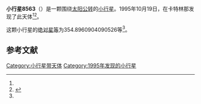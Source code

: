 {{Infobox planet
| bgcolour = #FFFFC0
| name = 8563
| symbol = 
| image = 
| caption = 
| discovery = yes
| discovery_ref = 
| discoverer = {{link-en|蒂莫西·B·斯帕诺|Timothy B. Spahr}}
| discovery_site = [[卡特林那|卡特林那]] 
| discovered = 1995年10月19日
| designations = yes
| mp_name = 
| named_after = 
| alt_names = 1995 US/ 1974 QC1 / 1974 SL3 / 1977 DS / 1979 RL / 1987 AS
| mp_category = [[主带小行星|主带小行星]]
| orbit_ref = <ref name="a">[http://ssd.jpl.nasa.gov/sbdb.cgi?sstr=8563 8563] {{Wayback|url=http://ssd.jpl.nasa.gov/sbdb.cgi?sstr=8563 |date=20210822225829 }}，小行星數據庫瀏覽器（JPL Small-Body Database Browser）－[[美国国家航空航天局|美国国家航空航天局]]喷气推进实验室</ref>
| epoch = 2456400.5 (2013年4月18日更新)
| aphelion = {{convert|3.3342675282135|AU|km|3|abbr=on|lk=out}}
| perihelion = {{convert|2.603721880387095|AU|km|3|abbr=on}}
| semimajor = {{convert|2.968994704300298|AU|km|3|abbr=on}}
| eccentricity = 0.123029126
| period = 1868.583722 [[日|日]]<br />5.12[[儒略年|儒略年]]
| avg_speed = 
| inclination = 21.50977511797413
| asc_node = 327.7384270304004
| mean_anomaly = 
| arg_peri = 354.8960904090526
| satellites = 
| physical_characteristics = yes
| dimensions = 
| mass = 
| density = 
| surface_grav = 
| escape_velocity = 
| sidereal_day = 
| axial_tilt = 
| pole_ecliptic_lat = 
| pole_ecliptic_lon = 
| albedo = 
| temperatures= 
| temp_name1 = 
| mean_temp_1 = 
| max_temp_1 = 
| temp_name2 = 
| max_temp_2 = 
| spectral_type = 
| abs_magnitude = 354.8960904090526
}}

'''小行星8563'''（{{lang-en|8563}}）是一颗围绕[[太阳|太阳]][[公转|公转]]的[[小行星|小行星]]。1995年10月19日，{{link-en|蒂莫西·B·斯帕诺|Timothy B. Spahr}}在卡特林那发现了此天体<ref name="a" /><ref>{{cite news|title=小行星列表|url=http://cfa-www.harvard.edu/iau/lists/NumberedMPs.txt|accessdate=2013-07-08|newspaper=哈佛大学|archive-date=2008-05-17|archive-url=https://web.archive.org/web/20080517010638/http://cfa-www.harvard.edu/iau/lists/NumberedMPs.txt|dead-url=no}}</ref>。

这颗小行星的[[绝对星等|绝对星等]]为354.8960904090526等<ref name="a" />。

==参考文献==
{{reflist}}
{{Minor Planet Number|[[小行星8562|小行星8562]]|[[小行星8564|小行星8564]]}}

{{小天体}}

[[Category:小行星带天体|Category:小行星带天体]]
[[Category:1995年发现的小行星|Category:1995年发现的小行星]]

{{asteroid-stub}}